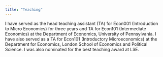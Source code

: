 ```yaml
---
title: "Teaching"
---
```


I have served as the head teaching assistant (TA) for Econ001 (Introduction to Micro Economics)  for three years and TA for Econ101 (Intermediate Economics) at the Department of Economics, University of Pennsylvania. I have also served as a TA for Econ101 (Introductory Microeconomics) at the Department for Economics, London School of Economics and Political Science. I was also nominated for the best teaching award at LSE.   
